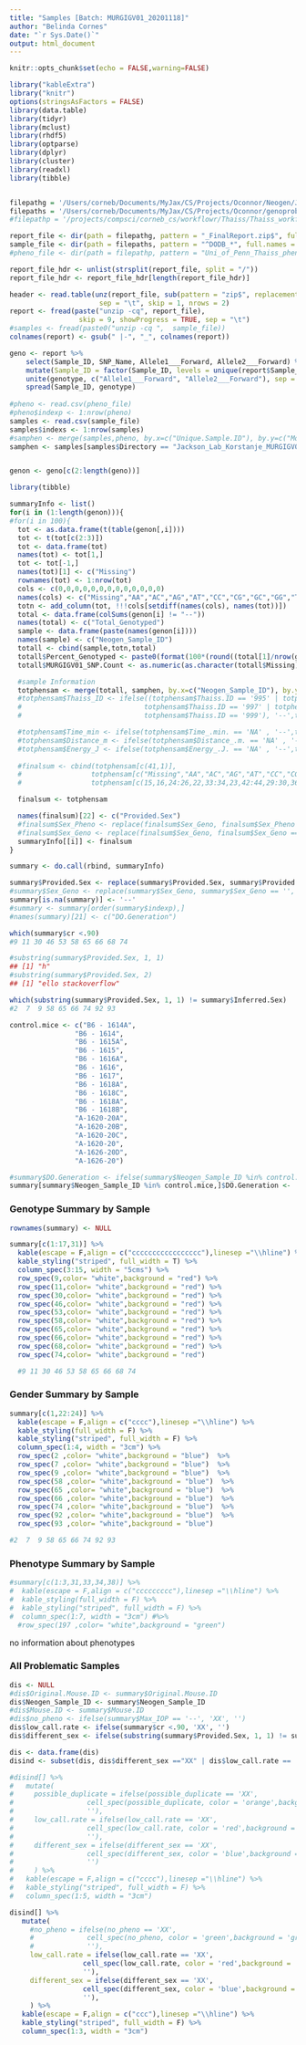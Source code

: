 ```yaml
---
title: "Samples [Batch: MURGIGV01_20201118]"
author: "Belinda Cornes"
date: "`r Sys.Date()`"
output: html_document
---
```


```r
knitr::opts_chunk$set(echo = FALSE,warning=FALSE)

library("kableExtra")
library("knitr")
options(stringsAsFactors = FALSE)
library(data.table) 
library(tidyr)     
library(mclust)     
library(rhdf5)      
library(optparse)
library(dplyr)
library(cluster)
library(readxl)
library(tibble)


filepathg = '/Users/corneb/Documents/MyJax/CS/Projects/Oconnor/Neogen/Jackson_Lab_Korstanje_MURGIGV01_20201118/'
filepaths = '/Users/corneb/Documents/MyJax/CS/Projects/Oconnor/genoprobs/3.batches/qced.samples/'
#filepathp = '/projects/compsci/corneb_cs/workflowr/Thaiss/Thaiss_workflowr_2/data/'

report_file <- dir(path = filepathg, pattern = "_FinalReport.zip$", full.names = TRUE)
sample_file <- dir(path = filepaths, pattern = "^DODB_*", full.names = TRUE)
#pheno_file <- dir(path = filepathp, pattern = "Uni_of_Penn_Thaiss_pheno.3.csv", full.names = TRUE)

report_file_hdr <- unlist(strsplit(report_file, split = "/"))
report_file_hdr <- report_file_hdr[length(report_file_hdr)]

header <- read.table(unz(report_file, sub(pattern = "zip$", replacement = "txt", report_file_hdr)), 
                      sep = "\t", skip = 1, nrows = 2)
report <- fread(paste("unzip -cq", report_file),
                 skip = 9, showProgress = TRUE, sep = "\t")
#samples <- fread(paste0("unzip -cq ",  sample_file))
colnames(report) <- gsub(" |-", "_", colnames(report))

geno <- report %>%
    select(Sample_ID, SNP_Name, Allele1___Forward, Allele2___Forward) %>%
    mutate(Sample_ID = factor(Sample_ID, levels = unique(report$Sample_ID))) %>%
    unite(genotype, c("Allele1___Forward", "Allele2___Forward"), sep = "") %>%
    spread(Sample_ID, genotype)
 
#pheno <- read.csv(pheno_file)
#pheno$indexp <- 1:nrow(pheno)
samples <- read.csv(sample_file)
samples$indexs <- 1:nrow(samples)
#samphen <- merge(samples,pheno, by.x=c("Unique.Sample.ID"), by.y=c("Mouse.ID"), all.x=T)
samphen <- samples[samples$Directory == "Jackson_Lab_Korstanje_MURGIGV01_20201118",]


genon <- geno[c(2:length(geno))]

library(tibble)

summaryInfo <- list()
for(i in (1:length(genon))){
#for(i in 100){
  tot <- as.data.frame(t(table(genon[,i])))
  tot <- t(tot[c(2:3)])
  tot <- data.frame(tot)
  names(tot) <- tot[1,]
  tot <- tot[-1,]
  names(tot)[1] <- c("Missing")
  rownames(tot) <- 1:nrow(tot)
  cols <- c(0,0,0,0,0,0,0,0,0,0,0,0,0)
  names(cols) <- c("Missing","AA","AC","AG","AT","CC","CG","GC","GG","TA","TC","TG","TT")
  totn <- add_column(tot, !!!cols[setdiff(names(cols), names(tot))])
  total <- data.frame(colSums(genon[i] != "--"))
  names(total) <- c("Total_Genotyped")
  sample <- data.frame(paste(names(genon[i])))
  names(sample) <- c("Neogen_Sample_ID")
  totall <- cbind(sample,totn,total)
  totall$Percent_Genotyped <- paste0(format(100*(round((total[1]/nrow(genon)), digits = 4)), nsmall = 2),"%")
  totall$MURGIGV01_SNP.Count <- as.numeric(as.character(totall$Missing)) + as.numeric(totall$Total_Genotyped)

  #sample Information
  totphensam <- merge(totall, samphen, by.x=c("Neogen_Sample_ID"), by.y=c("Original.Mouse.ID")) 
  #totphensam$Thaiss_ID <- ifelse((totphensam$Thaiss.ID == '995' | totphensam$Thaiss.ID == '996' | 
  #                              totphensam$Thaiss.ID == '997' | totphensam$Thaiss.ID == '998' | 
  #                              totphensam$Thaiss.ID == '999'), '--',totphensam$Thaiss.ID  )

  #totphensam$Time_min <- ifelse(totphensam$Time_.min. == 'NA' , '--',totphensam$Time_.min. )
  #totphensam$Distance_m <- ifelse(totphensam$Distance_.m. == 'NA' , '--',totphensam$Distance_.m. )
  #totphensam$Energy_J <- ifelse(totphensam$Energy_.J. == 'NA' , '--',totphensam$Energy_.J. )
    
  #finalsum <- cbind(totphensam[c(41,1)],
  #                 totphensam[c("Missing","AA","AC","AG","AT","CC","CG","GC","GG","TA","TC","TG","TT")],
  #                 totphensam[c(15,16,24:26,22,33:34,23,42:44,29:30,36)])

  finalsum <- totphensam

  names(finalsum)[22] <- c("Provided.Sex")
  #finalsum$Sex_Pheno <- replace(finalsum$Sex_Geno, finalsum$Sex_Pheno == '', '--')
  #finalsum$Sex_Geno <- replace(finalsum$Sex_Geno, finalsum$Sex_Geno == '', '--')
  summaryInfo[[i]] <- finalsum
}

summary <- do.call(rbind, summaryInfo)

summary$Provided.Sex <- replace(summary$Provided.Sex, summary$Provided.Sex == '', '--')
#summary$Sex_Geno <- replace(summary$Sex_Geno, summary$Sex_Geno == '', '--')
summary[is.na(summary)] <- '--'
#summary <- summary[order(summary$indexp),]
#names(summary)[21] <- c("DO.Generation")

which(summary$cr <.90)
#9 11 30 46 53 58 65 66 68 74

#substring(summary$Provided.Sex, 1, 1)
## [1] "h"
#substring(summary$Provided.Sex, 2)
## [1] "ello stackoverflow"

which(substring(summary$Provided.Sex, 1, 1) != summary$Inferred.Sex)
#2  7  9 58 65 66 74 92 93

control.mice <- c("B6 - 1614A", 
                "B6 - 1614", 
                "B6 - 1615A", 
                "B6 - 1615", 
                "B6 - 1616A", 
                "B6 - 1616", 
                "B6 - 1617", 
                "B6 - 1618A",
                "B6 - 1618C",
                "B6 - 1618A", 
                "B6 - 1618B", 
                "A-1620-20A", 
                "A-1620-20B", 
                "A-1620-20C", 
                "A-1620-20", 
                "A-1626-20D", 
                "A-1626-20")

#summary$DO.Generation <- ifelse(summary$Neogen_Sample_ID %in% control.mice, "--",summary$DO.Generation)
summary[summary$Neogen_Sample_ID %in% control.mice,]$DO.Generation <- '--'

```

### Genotype Summary by Sample
```r

rownames(summary) <- NULL

summary[c(1:17,31)] %>%
  kable(escape = F,align = c("ccccccccccccccccc"),linesep ="\\hline") %>%
  kable_styling("striped", full_width = T) %>%
  column_spec(3:15, width = "5cms") %>%
  row_spec(9,color= "white",background = "red") %>%
  row_spec(11,color= "white",background = "red") %>%
  row_spec(30,color= "white",background = "red") %>%
  row_spec(46,color= "white",background = "red") %>%
  row_spec(53,color= "white",background = "red") %>%
  row_spec(58,color= "white",background = "red") %>%
  row_spec(65,color= "white",background = "red") %>%
  row_spec(66,color= "white",background = "red") %>%
  row_spec(68,color= "white",background = "red") %>%
  row_spec(74,color= "white",background = "red") 

  #9 11 30 46 53 58 65 66 68 74

```

### Gender Summary by Sample
```r

summary[c(1,22:24)] %>%
  kable(escape = F,align = c("cccc"),linesep ="\\hline") %>%
  kable_styling(full_width = F) %>%
  kable_styling("striped", full_width = F) %>%
  column_spec(1:4, width = "3cm") %>%
  row_spec(2 ,color= "white",background = "blue")  %>%
  row_spec(7 ,color= "white",background = "blue")  %>%
  row_spec(9 ,color= "white",background = "blue")  %>%
  row_spec(58 ,color= "white",background = "blue")  %>%
  row_spec(65 ,color= "white",background = "blue")  %>%
  row_spec(66 ,color= "white",background = "blue")  %>%
  row_spec(74 ,color= "white",background = "blue")  %>%
  row_spec(92 ,color= "white",background = "blue")  %>%
  row_spec(93 ,color= "white",background = "blue")  

#2  7  9 58 65 66 74 92 93

```

### Phenotype Summary by Sample
```r

#summary[c(1:3,31,33,34,38)] %>%
#  kable(escape = F,align = c("ccccccccc"),linesep ="\\hline") %>%
#  kable_styling(full_width = F) %>%
#  kable_styling("striped", full_width = F) %>%
#  column_spec(1:7, width = "3cm") #%>%
  #row_spec(197 ,color= "white",background = "green")

```

no information about phenotypes


### All Problematic Samples
```r

dis <- NULL
#dis$Original.Mouse.ID <- summary$Original.Mouse.ID
dis$Neogen_Sample_ID <- summary$Neogen_Sample_ID
#dis$Mouse.ID <- summary$Mouse.ID
#dis$no_pheno <- ifelse(summary$Max_IOP == '--', 'XX', '')
dis$low_call.rate <- ifelse(summary$cr <.90, 'XX', '')
dis$different_sex <- ifelse(substring(summary$Provided.Sex, 1, 1) != summary$Inferred.Sex, 'XX', '')

dis <- data.frame(dis)
disind <- subset(dis, dis$different_sex =="XX" | dis$low_call.rate == 'XX')

#disind[] %>% 
#   mutate(
#     possible_duplicate = ifelse(possible_duplicate == 'XX',
#                  cell_spec(possible_duplicate, color = 'orange',background = 'orange'),
#                  ''),
#     low_call.rate = ifelse(low_call.rate == 'XX',
#                  cell_spec(low_call.rate, color = 'red',background = 'red'),
#                  ''),
#     different_sex = ifelse(different_sex == 'XX',
#                  cell_spec(different_sex, color = 'blue',background = 'blue'),
#                  '')
#     ) %>%
#   kable(escape = F,align = c("cccc"),linesep ="\\hline") %>%
#   kable_styling("striped", full_width = F) %>%
#   column_spec(1:5, width = "3cm") 

disind[] %>% 
   mutate(
     #no_pheno = ifelse(no_pheno == 'XX',
     #             cell_spec(no_pheno, color = 'green',background = 'green'),
     #             ''),
     low_call.rate = ifelse(low_call.rate == 'XX',
                  cell_spec(low_call.rate, color = 'red',background = 'red'),
                  ''),
     different_sex = ifelse(different_sex == 'XX',
                  cell_spec(different_sex, color = 'blue',background = 'blue'),
                  ''),
     ) %>%
   kable(escape = F,align = c("ccc"),linesep ="\\hline") %>%
   kable_styling("striped", full_width = F) %>%
   column_spec(1:3, width = "3cm") 

```